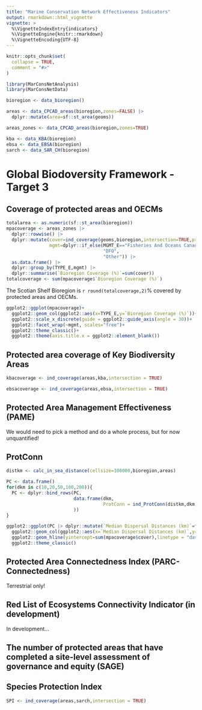 ```yaml
---
title: "Marine Conservation Network Effectiveness Indicators"
output: rmarkdown::html_vignette
vignette: >
  %\VignetteIndexEntry{indicators}
  %\VignetteEngine{knitr::rmarkdown}
  %\VignetteEncoding{UTF-8}
---
```


```r
knitr::opts_chunk$set(
  collapse = TRUE,
  comment = "#>"
)
```


```r
library(MarConsNetAnalysis)
library(MarConsNetData)
```

```r
bioregion <- data_bioregion()

areas <- data_CPCAD_areas(bioregion,zones=FALSE) |> 
  dplyr::mutate(area=sf::st_area(geoms))

areas_zones <- data_CPCAD_areas(bioregion,zones=TRUE)

kba <- data_KBA(bioregion)
ebsa <- data_EBSA(bioregion)
sarch <- data_SAR_CH(bioregion)
```



# Global Biodoversity Framework - Target 3

## Coverage of protected areas and OECMs

```r
totalarea <- as.numeric(sf::st_area(bioregion))
mpacoverage <- areas_zones |> 
  dplyr::rowwise() |> 
  dplyr::mutate(cover=ind_coverage(geoms,bioregion,intersection=TRUE,proportion=FALSE),
                mgmt=dplyr::if_else(MGMT_E=="Fisheries And Oceans Canada",
                                    "DFO",
                                    "Other")) |> 
  as.data.frame() |> 
  dplyr::group_by(TYPE_E,mgmt) |> 
  dplyr::summarise(`Bioregion Coverage (%)`=sum(cover))
totalcoverage <- sum(mpacoverage$`Bioregion Coverage (%)`)
```
The Scotian Shelf Bioregion is `r round(totalcoverage,2)`% covered by protected areas and OECMs.


```r
ggplot2::ggplot(mpacoverage)+
  ggplot2::geom_col(ggplot2::aes(x=TYPE_E,y=`Bioregion Coverage (%)`))+
  ggplot2::scale_x_discrete(guide = ggplot2::guide_axis(angle = 30))+
  ggplot2::facet_wrap(~mgmt, scales="free")+
  ggplot2::theme_classic()+
  ggplot2::theme(axis.title.x = ggplot2::element_blank())

```


## Protected area coverage of Key Biodiversity Areas

```r
kbacoverage <- ind_coverage(areas,kba,intersection = TRUE)
```


```r
ebsacoverage <- ind_coverage(areas,ebsa,intersection = TRUE)
```

## Protected Area Management Effectiveness (PAME)

We would need to pick a method and do a whole process, but for now unquantified!


## ProtConn

```r
distkm <- calc_in_sea_distance(cellsize=100000,bioregion,areas)

PC <- data.frame()
for(dkm in c(10,20,50,100,200)){
  PC <- dplyr::bind_rows(PC,
                         data.frame(dkm,
                                    ProtConn = ind_ProtConn(distkm,dkm,bioregion)
                         ))
}

ggplot2::ggplot(PC |> dplyr::mutate(`Median Dispersal Distances (km)`=factor(dkm,levels=unique(dkm))))+
  ggplot2::geom_col(ggplot2::aes(x=`Median Dispersal Distances (km)`,y=ProtConn))+
  ggplot2::geom_hline(yintercept=sum(mpacoverage$cover),linetype = "dashed")+
  ggplot2::theme_classic()

```

## Protected Area Connectedness Index (PARC-Connectedness)

Terrestrial only!

## Red List of Ecosystems Connectivity Indicator (in development)

In development...

## The number of protected areas that have completed a site-level assessment of governance and equity (SAGE)

## Species Protection Index

```r
SPI <- ind_coverage(areas,sarch,intersection = TRUE)
```

